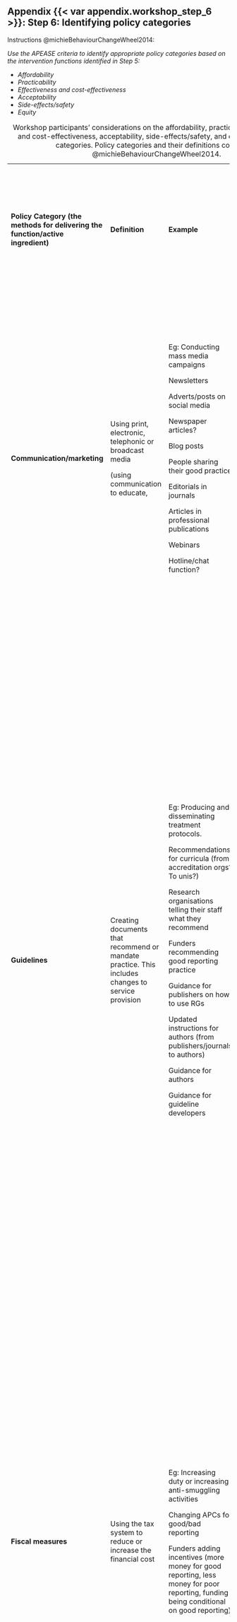 ## Appendix {{< var appendix.workshop_step_6 >}}: Step 6: Identifying policy categories {.unnumbered}

Instructions @michieBehaviourChangeWheel2014:

*Use the APEASE criteria to identify appropriate policy categories based on the intervention functions identified in Step 5:*

-   *Affordability*
-   *Practicability*
-   *Effectiveness and cost-effectiveness*
-   *Acceptability*
-   *Side-effects/safety*
-   *Equity*

+----------------------------------------------------------------------------------+----------------------------------------------------------------------------------------------------+---------------------------------------------------------------------------------------------------------------------------------------------------------------------------------------------------------------------------------------------+--------------------------------------------------------------------------------------------------------------------------------------------------------------------------------------------------------------------------------------------------------------------------------------------------------------------------------------------+
| **Policy Category (the methods for delivering the function/active ingredient)**  | **Definition**                                                                                     | **Example**                                                                                                                                                                                                                                 | **APEASE** \                                                                                                                                                                                                                                                                                                                               |
|                                                                                  |                                                                                                    |                                                                                                                                                                                                                                             | **Affordability**                                                                                                                                                                                                                                                                                                                          |
|                                                                                  |                                                                                                    |                                                                                                                                                                                                                                             |                                                                                                                                                                                                                                                                                                                                            |
|                                                                                  |                                                                                                    |                                                                                                                                                                                                                                             | **Practicability**                                                                                                                                                                                                                                                                                                                         |
|                                                                                  |                                                                                                    |                                                                                                                                                                                                                                             |                                                                                                                                                                                                                                                                                                                                            |
|                                                                                  |                                                                                                    |                                                                                                                                                                                                                                             | **(Cost)-Effectiveness**                                                                                                                                                                                                                                                                                                                   |
|                                                                                  |                                                                                                    |                                                                                                                                                                                                                                             |                                                                                                                                                                                                                                                                                                                                            |
|                                                                                  |                                                                                                    |                                                                                                                                                                                                                                             | **Acceptability**                                                                                                                                                                                                                                                                                                                          |
|                                                                                  |                                                                                                    |                                                                                                                                                                                                                                             |                                                                                                                                                                                                                                                                                                                                            |
|                                                                                  |                                                                                                    |                                                                                                                                                                                                                                             | **Side-effects/safety**                                                                                                                                                                                                                                                                                                                    |
|                                                                                  |                                                                                                    |                                                                                                                                                                                                                                             |                                                                                                                                                                                                                                                                                                                                            |
|                                                                                  |                                                                                                    |                                                                                                                                                                                                                                             | **Equity**                                                                                                                                                                                                                                                                                                                                 |
|                                                                                  |                                                                                                    |                                                                                                                                                                                                                                             |                                                                                                                                                                                                                                                                                                                                            |
|                                                                                  |                                                                                                    |                                                                                                                                                                                                                                             |                                                                                                                                                                                                                                                                                                                                            |
+----------------------------------------------------------------------------------+----------------------------------------------------------------------------------------------------+---------------------------------------------------------------------------------------------------------------------------------------------------------------------------------------------------------------------------------------------+--------------------------------------------------------------------------------------------------------------------------------------------------------------------------------------------------------------------------------------------------------------------------------------------------------------------------------------------+
| **Communication/marketing**                                                      | Using print, electronic, telephonic or broadcast media                                             | Eg: Conducting mass media campaigns                                                                                                                                                                                                         | **Affordability:** some are and some aren’t affordable                                                                                                                                                                                                                                                                                     |
|                                                                                  |                                                                                                    |                                                                                                                                                                                                                                             |                                                                                                                                                                                                                                                                                                                                            |
|                                                                                  |                                                                                                    | Newsletters                                                                                                                                                                                                                                 | **Practicability:** all practical and not difficult to do, except the chat                                                                                                                                                                                                                                                                 |
|                                                                                  |                                                                                                    |                                                                                                                                                                                                                                             |                                                                                                                                                                                                                                                                                                                                            |
|                                                                                  | (using communication to educate,                                                                   | Adverts/posts on social media                                                                                                                                                                                                               | **(Cost)-Effectiveness:** it will be cost-effective if the right marketing professionals are available to help planning                                                                                                                                                                                                                    |
|                                                                                  |                                                                                                    |                                                                                                                                                                                                                                             |                                                                                                                                                                                                                                                                                                                                            |
|                                                                                  |                                                                                                    | Newspaper articles?                                                                                                                                                                                                                         | **Acceptability:** there won’t be problems of acceptability                                                                                                                                                                                                                                                                                |
|                                                                                  |                                                                                                    |                                                                                                                                                                                                                                             |                                                                                                                                                                                                                                                                                                                                            |
|                                                                                  |                                                                                                    | Blog posts                                                                                                                                                                                                                                  | **Side-effects/safety:** overload? (which can be prevented by proper planning)                                                                                                                                                                                                                                                             |
|                                                                                  |                                                                                                    |                                                                                                                                                                                                                                             |                                                                                                                                                                                                                                                                                                                                            |
|                                                                                  |                                                                                                    | People sharing their good practice                                                                                                                                                                                                          | **Equity:** equity can be good if targeting is adequately planned                                                                                                                                                                                                                                                                          |
|                                                                                  |                                                                                                    |                                                                                                                                                                                                                                             |                                                                                                                                                                                                                                                                                                                                            |
|                                                                                  |                                                                                                    | Editorials in journals                                                                                                                                                                                                                      |                                                                                                                                                                                                                                                                                                                                            |
|                                                                                  |                                                                                                    |                                                                                                                                                                                                                                             |                                                                                                                                                                                                                                                                                                                                            |
|                                                                                  |                                                                                                    | Articles in professional publications                                                                                                                                                                                                       |                                                                                                                                                                                                                                                                                                                                            |
|                                                                                  |                                                                                                    |                                                                                                                                                                                                                                             |                                                                                                                                                                                                                                                                                                                                            |
|                                                                                  |                                                                                                    | Webinars                                                                                                                                                                                                                                    |                                                                                                                                                                                                                                                                                                                                            |
|                                                                                  |                                                                                                    |                                                                                                                                                                                                                                             |                                                                                                                                                                                                                                                                                                                                            |
|                                                                                  |                                                                                                    | Hotline/chat function?                                                                                                                                                                                                                      |                                                                                                                                                                                                                                                                                                                                            |
|                                                                                  |                                                                                                    |                                                                                                                                                                                                                                             |                                                                                                                                                                                                                                                                                                                                            |
|                                                                                  |                                                                                                    |                                                                                                                                                                                                                                             |                                                                                                                                                                                                                                                                                                                                            |
|                                                                                  |                                                                                                    |                                                                                                                                                                                                                                             |                                                                                                                                                                                                                                                                                                                                            |
|                                                                                  |                                                                                                    |                                                                                                                                                                                                                                             |                                                                                                                                                                                                                                                                                                                                            |
+----------------------------------------------------------------------------------+----------------------------------------------------------------------------------------------------+---------------------------------------------------------------------------------------------------------------------------------------------------------------------------------------------------------------------------------------------+--------------------------------------------------------------------------------------------------------------------------------------------------------------------------------------------------------------------------------------------------------------------------------------------------------------------------------------------+
| **Guidelines**                                                                   | Creating documents that recommend or mandate practice. This includes changes to service provision  | Eg: Producing and disseminating treatment protocols.                                                                                                                                                                                        | **Affordability:** development of sets of rules required work hours; implementation is not a problem for cost (lawyers can cost a lot!) - it depends on who works                                                                                                                                                                          |
|                                                                                  |                                                                                                    |                                                                                                                                                                                                                                             |                                                                                                                                                                                                                                                                                                                                            |
|                                                                                  |                                                                                                    |                                                                                                                                                                                                                                             |                                                                                                                                                                                                                                                                                                                                            |
|                                                                                  |                                                                                                    |                                                                                                                                                                                                                                             |                                                                                                                                                                                                                                                                                                                                            |
|                                                                                  |                                                                                                    | Recommendations for curricula (from accreditation orgs? To unis?)                                                                                                                                                                           | **Practicability:** not difficult to write new rules/guidance, especially when using existing frameworks                                                                                                                                                                                                                                   |
|                                                                                  |                                                                                                    |                                                                                                                                                                                                                                             |                                                                                                                                                                                                                                                                                                                                            |
|                                                                                  |                                                                                                    | Research organisations telling their staff what they recommend                                                                                                                                                                              |                                                                                                                                                                                                                                                                                                                                            |
|                                                                                  |                                                                                                    |                                                                                                                                                                                                                                             |                                                                                                                                                                                                                                                                                                                                            |
|                                                                                  |                                                                                                    | Funders recommending good reporting practice                                                                                                                                                                                                | **(Cost)-Effectiveness:** cost-effectiveness depends on whether the guidance is actually used, which is likely to require some form of enforcement (someone to check). There is also a cost to folks using guidance, as takes time – is that time commitment giving them something?                                                        |
|                                                                                  |                                                                                                    |                                                                                                                                                                                                                                             |                                                                                                                                                                                                                                                                                                                                            |
|                                                                                  |                                                                                                    | Guidance for publishers on how to use RGs                                                                                                                                                                                                   |                                                                                                                                                                                                                                                                                                                                            |
|                                                                                  |                                                                                                    |                                                                                                                                                                                                                                             |                                                                                                                                                                                                                                                                                                                                            |
|                                                                                  |                                                                                                    | Updated instructions for authors (from publishers/journals to authors)                                                                                                                                                                      | **Acceptability:** possibly low, if things are rules that researchers HAVE to follow – might feel dictated to. Acceptability possibly dependent on who produces the guidance – some researchers are looking for help and might appreciate                                                                                                  |
|                                                                                  |                                                                                                    |                                                                                                                                                                                                                                             |                                                                                                                                                                                                                                                                                                                                            |
|                                                                                  |                                                                                                    | Guidance for authors                                                                                                                                                                                                                        |                                                                                                                                                                                                                                                                                                                                            |
|                                                                                  |                                                                                                    |                                                                                                                                                                                                                                             |                                                                                                                                                                                                                                                                                                                                            |
|                                                                                  |                                                                                                    | Guidance for guideline developers                                                                                                                                                                                                           | **Side-effects/safety:** researchers exodus, when talking about dictated rules?                                                                                                                                                                                                                                                            |
|                                                                                  |                                                                                                    |                                                                                                                                                                                                                                             |                                                                                                                                                                                                                                                                                                                                            |
|                                                                                  |                                                                                                    |                                                                                                                                                                                                                                             |                                                                                                                                                                                                                                                                                                                                            |
|                                                                                  |                                                                                                    |                                                                                                                                                                                                                                             |                                                                                                                                                                                                                                                                                                                                            |
|                                                                                  |                                                                                                    |                                                                                                                                                                                                                                             | **Equity:** independent researchers (who don’t get institutional support) will have problems.                                                                                                                                                                                                                                              |
|                                                                                  |                                                                                                    |                                                                                                                                                                                                                                             |                                                                                                                                                                                                                                                                                                                                            |
|                                                                                  |                                                                                                    |                                                                                                                                                                                                                                             | Language that guidance is available in. Accessibility of guidance.                                                                                                                                                                                                                                                                         |
|                                                                                  |                                                                                                    |                                                                                                                                                                                                                                             |                                                                                                                                                                                                                                                                                                                                            |
|                                                                                  |                                                                                                    |                                                                                                                                                                                                                                             |                                                                                                                                                                                                                                                                                                                                            |
+----------------------------------------------------------------------------------+----------------------------------------------------------------------------------------------------+---------------------------------------------------------------------------------------------------------------------------------------------------------------------------------------------------------------------------------------------+--------------------------------------------------------------------------------------------------------------------------------------------------------------------------------------------------------------------------------------------------------------------------------------------------------------------------------------------+
| **Fiscal measures**                                                              | Using the tax system to reduce or increase the financial cost                                      | Eg: Increasing duty or increasing anti-smuggling activities                                                                                                                                                                                 | **Affordability:** Would cost publishers / funders a great deal. But the measures proposed increase the affordability of good reporting for authors.                                                                                                                                                                                       |
|                                                                                  |                                                                                                    |                                                                                                                                                                                                                                             |                                                                                                                                                                                                                                                                                                                                            |
|                                                                                  |                                                                                                    |                                                                                                                                                                                                                                             | **Practicability:** difficult because it requires additional checks. Publisher/funder has to make a judgement of good reporting, which might be challenging, particularly when guidance isn’t clear.                                                                                                                                       |
|                                                                                  |                                                                                                    |                                                                                                                                                                                                                                             |                                                                                                                                                                                                                                                                                                                                            |
|                                                                                  |                                                                                                    | Changing APCs for good/bad reporting                                                                                                                                                                                                        | **(Cost)-Effectiveness:**                                                                                                                                                                                                                                                                                                                  |
|                                                                                  |                                                                                                    |                                                                                                                                                                                                                                             |                                                                                                                                                                                                                                                                                                                                            |
|                                                                                  |                                                                                                    | Funders adding incentives (more money for good reporting, less money for poor reporting, funding being conditional on good reporting)                                                                                                       |                                                                                                                                                                                                                                                                                                                                            |
|                                                                                  |                                                                                                    |                                                                                                                                                                                                                                             |                                                                                                                                                                                                                                                                                                                                            |
|                                                                                  |                                                                                                    |                                                                                                                                                                                                                                             | **Acceptability:** Publishers might not like having to do more work. Authors already struggle with reporting – can see push back particularly from those who are judged negatively.                                                                                                                                                        |
|                                                                                  |                                                                                                    |                                                                                                                                                                                                                                             |                                                                                                                                                                                                                                                                                                                                            |
|                                                                                  |                                                                                                    |                                                                                                                                                                                                                                             |                                                                                                                                                                                                                                                                                                                                            |
|                                                                                  |                                                                                                    |                                                                                                                                                                                                                                             |                                                                                                                                                                                                                                                                                                                                            |
|                                                                                  |                                                                                                    |                                                                                                                                                                                                                                             | **Side-effects/safety:** Bias when publishers/funders judge reporting quality                                                                                                                                                                                                                                                              |
|                                                                                  |                                                                                                    |                                                                                                                                                                                                                                             |                                                                                                                                                                                                                                                                                                                                            |
|                                                                                  |                                                                                                    |                                                                                                                                                                                                                                             |                                                                                                                                                                                                                                                                                                                                            |
|                                                                                  |                                                                                                    |                                                                                                                                                                                                                                             |                                                                                                                                                                                                                                                                                                                                            |
|                                                                                  |                                                                                                    |                                                                                                                                                                                                                                             | **Equity:** Issues around who can access and use the guidance, who gets support and education. to report well.                                                                                                                                                                                                                             |
|                                                                                  |                                                                                                    |                                                                                                                                                                                                                                             |                                                                                                                                                                                                                                                                                                                                            |
|                                                                                  |                                                                                                    |                                                                                                                                                                                                                                             |                                                                                                                                                                                                                                                                                                                                            |
+----------------------------------------------------------------------------------+----------------------------------------------------------------------------------------------------+---------------------------------------------------------------------------------------------------------------------------------------------------------------------------------------------------------------------------------------------+--------------------------------------------------------------------------------------------------------------------------------------------------------------------------------------------------------------------------------------------------------------------------------------------------------------------------------------------+
| **Legislation**                                                                  | Making or changing laws                                                                            | Eg: Prohibiting sale or use                                                                                                                                                                                                                 | **Affordability:** Publishers’ policies: cheap for us, some campaigning needed. Could be less affordable for publishers, if they lose authors or if they need to enforce.                                                                                                                                                                  |
|                                                                                  |                                                                                                    |                                                                                                                                                                                                                                             |                                                                                                                                                                                                                                                                                                                                            |
|                                                                                  |                                                                                                    | Publishers/journals refusing to publish poorly reported articles                                                                                                                                                                            | ‘Research police’: expensive: lots of campaigning, development, etc.                                                                                                                                                                                                                                                                       |
|                                                                                  |                                                                                                    |                                                                                                                                                                                                                                             |                                                                                                                                                                                                                                                                                                                                            |
|                                                                                  |                                                                                                    | Publishers require that their journals must enforce RG use                                                                                                                                                                                  |                                                                                                                                                                                                                                                                                                                                            |
|                                                                                  |                                                                                                    |                                                                                                                                                                                                                                             |                                                                                                                                                                                                                                                                                                                                            |
|                                                                                  |                                                                                                    | Legislation requiring journals/publishers to use reporting standards (research police)                                                                                                                                                      | **Practicability:** ‘Research police’: impractical, a lot of work, difficult to do. Publishers: we have existing relationships to lean on, difficult but plausible. A lot of time, money, knowledge for publishers to check RG use – high barrier? If authors find RGs difficult to use, why would publishers be any different?            |
|                                                                                  |                                                                                                    |                                                                                                                                                                                                                                             |                                                                                                                                                                                                                                                                                                                                            |
|                                                                                  |                                                                                                    | Mandating that funders use reporting quality of protocols as a condition for funding (eg, UKRI **could** make this a condition of the way MRC etc gives out funding; could be done via wider orgs, such as the way the EU has mandated OA)  |                                                                                                                                                                                                                                                                                                                                            |
|                                                                                  |                                                                                                    |                                                                                                                                                                                                                                             |                                                                                                                                                                                                                                                                                                                                            |
|                                                                                  |                                                                                                    |                                                                                                                                                                                                                                             | **(Cost)-Effectiveness:** Unsure, but feeling is that it would be a lot of work for potentially little gain, potentially much gain, depending on whether things worked and whether enforcement was done or not.                                                                                                                            |
|                                                                                  |                                                                                                    |                                                                                                                                                                                                                                             |                                                                                                                                                                                                                                                                                                                                            |
|                                                                                  |                                                                                                    |                                                                                                                                                                                                                                             |                                                                                                                                                                                                                                                                                                                                            |
|                                                                                  |                                                                                                    |                                                                                                                                                                                                                                             |                                                                                                                                                                                                                                                                                                                                            |
|                                                                                  |                                                                                                    |                                                                                                                                                                                                                                             | **Acceptability:** Researcher pushback? Publisher pushback?                                                                                                                                                                                                                                                                                |
|                                                                                  |                                                                                                    |                                                                                                                                                                                                                                             |                                                                                                                                                                                                                                                                                                                                            |
|                                                                                  |                                                                                                    |                                                                                                                                                                                                                                             |                                                                                                                                                                                                                                                                                                                                            |
|                                                                                  |                                                                                                    |                                                                                                                                                                                                                                             |                                                                                                                                                                                                                                                                                                                                            |
|                                                                                  |                                                                                                    |                                                                                                                                                                                                                                             | **Side-effects/safety:** Authors might avoid publishers/funders that mandate RGs.                                                                                                                                                                                                                                                          |
|                                                                                  |                                                                                                    |                                                                                                                                                                                                                                             |                                                                                                                                                                                                                                                                                                                                            |
|                                                                                  |                                                                                                    |                                                                                                                                                                                                                                             |                                                                                                                                                                                                                                                                                                                                            |
|                                                                                  |                                                                                                    |                                                                                                                                                                                                                                             |                                                                                                                                                                                                                                                                                                                                            |
|                                                                                  |                                                                                                    |                                                                                                                                                                                                                                             | **Equity:** Authors from lower resource areas could be negatively affected – it isn’t fair to be penalised if they haven’t had education / unable to access guidance (due to copyright).                                                                                                                                                   |
+----------------------------------------------------------------------------------+----------------------------------------------------------------------------------------------------+---------------------------------------------------------------------------------------------------------------------------------------------------------------------------------------------------------------------------------------------+--------------------------------------------------------------------------------------------------------------------------------------------------------------------------------------------------------------------------------------------------------------------------------------------------------------------------------------------+
| **Environmental/social planning**                                                | Designing and/or controlling the physical or social environment                                    | Adding Q&As and forums to the EQUATOR website / RG websites                                                                                                                                                                                 | **Affordability:** Some of affordable, and are scalable (can make a few small changes at a time). Journal submission system changes could expensive for publishers.                                                                                                                                                                        |
|                                                                                  |                                                                                                    |                                                                                                                                                                                                                                             |                                                                                                                                                                                                                                                                                                                                            |
|                                                                                  |                                                                                                    | Improving the design of the EQUATOR website / RG websites to make them easier to use                                                                                                                                                        |                                                                                                                                                                                                                                                                                                                                            |
|                                                                                  |                                                                                                    |                                                                                                                                                                                                                                             |                                                                                                                                                                                                                                                                                                                                            |
|                                                                                  |                                                                                                    | Changing journal submission systems                                                                                                                                                                                                         | **Practicability:** Many of these are practical for us and RG developers.  Journal submission systems are trickier though.                                                                                                                                                                                                                 |
|                                                                                  |                                                                                                    |                                                                                                                                                                                                                                             |                                                                                                                                                                                                                                                                                                                                            |
|                                                                                  |                                                                                                    | Posters/reminders in physical environments where researchers are (e.g. universities, hospitals)                                                                                                                                             |                                                                                                                                                                                                                                                                                                                                            |
|                                                                                  |                                                                                                    |                                                                                                                                                                                                                                             |                                                                                                                                                                                                                                                                                                                                            |
|                                                                                  |                                                                                                    |                                                                                                                                                                                                                                             | **(Cost)-Effectiveness:** small change, big impact for many of these. Reporting clinics could be less cost effective, as reaching fewer people.                                                                                                                                                                                            |
|                                                                                  |                                                                                                    |                                                                                                                                                                                                                                             |                                                                                                                                                                                                                                                                                                                                            |
|                                                                                  |                                                                                                    |                                                                                                                                                                                                                                             |                                                                                                                                                                                                                                                                                                                                            |
|                                                                                  |                                                                                                    |                                                                                                                                                                                                                                             |                                                                                                                                                                                                                                                                                                                                            |
|                                                                                  |                                                                                                    |                                                                                                                                                                                                                                             | **Acceptability:** RG developers likely to be happy with us making these changes or recommendations, as close relationships. Researchers likely to really like these options, as often looking for help and guidance                                                                                                                       |
|                                                                                  |                                                                                                    |                                                                                                                                                                                                                                             |                                                                                                                                                                                                                                                                                                                                            |
|                                                                                  |                                                                                                    |                                                                                                                                                                                                                                             |                                                                                                                                                                                                                                                                                                                                            |
|                                                                                  |                                                                                                    |                                                                                                                                                                                                                                             |                                                                                                                                                                                                                                                                                                                                            |
|                                                                                  |                                                                                                    |                                                                                                                                                                                                                                             | **Side-effects/safety:** Potentially overwhelming for us                                                                                                                                                                                                                                                                                   |
|                                                                                  |                                                                                                    |                                                                                                                                                                                                                                             |                                                                                                                                                                                                                                                                                                                                            |
|                                                                                  |                                                                                                    |                                                                                                                                                                                                                                             |                                                                                                                                                                                                                                                                                                                                            |
|                                                                                  |                                                                                                    |                                                                                                                                                                                                                                             |                                                                                                                                                                                                                                                                                                                                            |
|                                                                                  |                                                                                                    |                                                                                                                                                                                                                                             | **Equity:** Time zones, languages,                                                                                                                                                                                                                                                                                                         |
|                                                                                  |                                                                                                    |                                                                                                                                                                                                                                             |                                                                                                                                                                                                                                                                                                                                            |
|                                                                                  |                                                                                                    |                                                                                                                                                                                                                                             |                                                                                                                                                                                                                                                                                                                                            |
+----------------------------------------------------------------------------------+----------------------------------------------------------------------------------------------------+---------------------------------------------------------------------------------------------------------------------------------------------------------------------------------------------------------------------------------------------+--------------------------------------------------------------------------------------------------------------------------------------------------------------------------------------------------------------------------------------------------------------------------------------------------------------------------------------------+
| **Service provision**                                                            | Helpline: somewhere that people can come and get help from                                         | Training, eg Pubschool, in person, MOOC,                                                                                                                                                                                                    | **Affordability:** Depends on the service, but many would be less affordable for EQUATOR: lots of time to reach only a small number of people.                                                                                                                                                                                             |
|                                                                                  |                                                                                                    |                                                                                                                                                                                                                                             |                                                                                                                                                                                                                                                                                                                                            |
|                                                                                  | Delivering training                                                                                | Interactive chat                                                                                                                                                                                                                            | Could be something that we provide commercially.                                                                                                                                                                                                                                                                                           |
|                                                                                  |                                                                                                    |                                                                                                                                                                                                                                             |                                                                                                                                                                                                                                                                                                                                            |
|                                                                                  | Could be things offered by us, by institutions, by journals, by third parties                      | ‘Reporting clinics’ where people can get help                                                                                                                                                                                               | Could be an affordable way for funders / journals / universities to provide help, meeting their research integrity requirements                                                                                                                                                                                                            |
|                                                                                  |                                                                                                    |                                                                                                                                                                                                                                             |                                                                                                                                                                                                                                                                                                                                            |
|                                                                                  |                                                                                                    | University’s own ‘reporting guideline help space’                                                                                                                                                                                           |                                                                                                                                                                                                                                                                                                                                            |
|                                                                                  |                                                                                                    |                                                                                                                                                                                                                                             |                                                                                                                                                                                                                                                                                                                                            |
|                                                                                  |                                                                                                    | Writing centres, publication officers                                                                                                                                                                                                       | **Practicability:** For EQUATOR, a lot of time required. Possibly not practical unless could get specific funding for it. Services offered by funders / journals / universities: could be sensible at scale, but could also mean that the specific support we think about would be lost in the generic support that everyone would need.   |
|                                                                                  |                                                                                                    |                                                                                                                                                                                                                                             |                                                                                                                                                                                                                                                                                                                                            |
|                                                                                  |                                                                                                    | Third-party services, like a reporting quality check from a company                                                                                                                                                                         |                                                                                                                                                                                                                                                                                                                                            |
|                                                                                  |                                                                                                    |                                                                                                                                                                                                                                             |                                                                                                                                                                                                                                                                                                                                            |
|                                                                                  |                                                                                                    | Funders offering help to their recipients.                                                                                                                                                                                                  | **(Cost)-Effectiveness:** Depends on the amount of benefit to providing organisation. If automated, could be a very cost-effective option.                                                                                                                                                                                                 |
|                                                                                  |                                                                                                    |                                                                                                                                                                                                                                             |                                                                                                                                                                                                                                                                                                                                            |
|                                                                                  |                                                                                                    | Sponsors offering help to their sponsorees’ research                                                                                                                                                                                        |                                                                                                                                                                                                                                                                                                                                            |
|                                                                                  |                                                                                                    |                                                                                                                                                                                                                                             |                                                                                                                                                                                                                                                                                                                                            |
|                                                                                  |                                                                                                    | Journals offering help to their authors                                                                                                                                                                                                     | **Acceptability:** Researchers appreciate offered help, but they need to know it exists and that it is helpful. Danger that it could be seen as another red tape thing to get through when designing research. Depends on the format of the help – is it timeous, actionable, how much work does it make for the researchers?              |
|                                                                                  |                                                                                                    |                                                                                                                                                                                                                                             |                                                                                                                                                                                                                                                                                                                                            |
|                                                                                  |                                                                                                    | Universities offering help to their members                                                                                                                                                                                                 |                                                                                                                                                                                                                                                                                                                                            |
|                                                                                  |                                                                                                    |                                                                                                                                                                                                                                             |                                                                                                                                                                                                                                                                                                                                            |
|                                                                                  |                                                                                                    |                                                                                                                                                                                                                                             | **Side-effects/safety:** Would need to be effective help / to a quality standard to ensure researchers aren’t negatively affected by the help. Eventually the only people using it would be junior / new researchers. Would need to be clear that the help doesn’t mean a guarantee of publication / don’t mislead                         |
|                                                                                  |                                                                                                    |                                                                                                                                                                                                                                             |                                                                                                                                                                                                                                                                                                                                            |
|                                                                                  |                                                                                                    |                                                                                                                                                                                                                                             |                                                                                                                                                                                                                                                                                                                                            |
|                                                                                  |                                                                                                    |                                                                                                                                                                                                                                             |                                                                                                                                                                                                                                                                                                                                            |
|                                                                                  |                                                                                                    |                                                                                                                                                                                                                                             | **Equity:** If a paid service, then not equitable. If by funder / sponsor, then only people connected to more wealthy funders / sponsors would be benefit                                                                                                                                                                                  |
|                                                                                  |                                                                                                    |                                                                                                                                                                                                                                             |                                                                                                                                                                                                                                                                                                                                            |
|                                                                                  |                                                                                                    |                                                                                                                                                                                                                                             |                                                                                                                                                                                                                                                                                                                                            |
+----------------------------------------------------------------------------------+----------------------------------------------------------------------------------------------------+---------------------------------------------------------------------------------------------------------------------------------------------------------------------------------------------------------------------------------------------+--------------------------------------------------------------------------------------------------------------------------------------------------------------------------------------------------------------------------------------------------------------------------------------------------------------------------------------------+

: Workshop participants' considerations on the affordability, practicability, effectiveness and cost-effectiveness, acceptability, side-effects/safety, and equitability of policy categories. Policy categories and their definitions come from @michieBehaviourChangeWheel2014.

**Favourite policy routes:** 

CS: Environmental  

JH: Environmental first. Once environmental is better, then can look at guidelines – we’re swimming in guidelines now. Service provision after guidelines and comms, due to scalability 

JdB: Environmental first; once it is done, then we can share with communication and guidelines and service provision 

PL: Environmental first and then guidelines and communication – they need each other to work 

SK: Environmental and communication more easily changed by us 

Consensus: legislation and fiscal would be more acceptable once environmental, communication, and guidelines are done ‘right’, not fair here yet